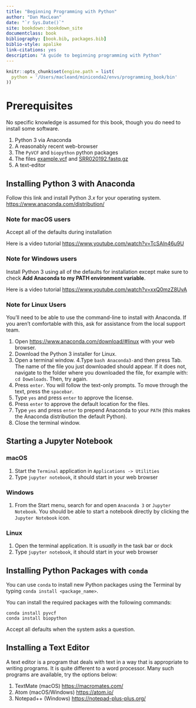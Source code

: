 ```yaml
--- 
title: "Beginning Programming with Python"
author: "Dan MacLean"
date: "`r Sys.Date()`"
site: bookdown::bookdown_site
documentclass: book
bibliography: [book.bib, packages.bib]
biblio-style: apalike
link-citations: yes
description: "A guide to beginning programming with Python"
---
```


```r
knitr::opts_chunk$set(engine.path = list(
  python = '/Users/macleand/miniconda2/envs/programming_book/bin'
))
```
# Prerequisites

No specific knowledge is assumed for this book, though you do need to install some software.

  1. Python 3 via Anaconda
  2. A reasonably recent web-browser
  3. The `PyVCF` and `biopython` python packages
  4. The files [example.vcf](assets/example.vcf) and [SRR020192.fastq.gz](assets/SRR020192.fastq.gz)
  5. A text-editor

## Installing Python 3 with Anaconda

Follow this link and install Python _3.x_ for your operating system. [https://www.anaconda.com/distribution/](https://www.anaconda.com/distribution/)

### Note for macOS users

Accept all of the defaults during installation

Here is a video tutorial [https://www.youtube.com/watch?v=TcSAln46u9U](https://www.youtube.com/watch?v=TcSAln46u9U)

### Note for Windows users

Install Python 3 using all of the defaults for installation except make sure to check **Add Anaconda to my PATH environment variable**.

Here is a video tutorial [https://www.youtube.com/watch?v=xxQ0mzZ8UvA](https://www.youtube.com/watch?v=xxQ0mzZ8UvA)

### Note for Linux Users

You'll need to be able to use the command-line to install with Anaconda. If you aren't comfortable with this, ask for assistance from the local support team.

  1. Open [https://www.anaconda.com/download/#linux]() with your web browser.
  2. Download the Python 3 installer for Linux.
  3. Open a terminal window.
  4.Type `bash Anaconda3-`and then press Tab. The name of the file you just downloaded should appear. If it does not, navigate to the folder where you downloaded the file, for example with: `cd Downloads`. Then, try again.
  5. Press `enter`. You will follow the text-only prompts. To move through the text, press the `spacebar`. 
  6. Type `yes` and press `enter` to approve the license. 
  7. Press `enter` to approve the default location for the files. 
  8. Type `yes` and press `enter` to prepend Anaconda to your `PATH` (this makes the Anaconda distribution the default Python).
  9. Close the terminal window.

## Starting a Jupyter Notebook

### macOS
  
  1. Start the `Terminal` application in `Applications -> Utilities`
  2. Type `jupyter notebook`, it should start in your web browser
  
### Windows

  1. From the Start menu, search for and open `Anaconda 3` or `Jupyter Notebook`. You should be able to start a notebook directly by clicking the `Jupyter Notebook` icon.
  
### Linux

  1. Open the terminal application. It is _usually_ in the task bar or dock 
  2. Type `jupyter notebook`, it should start in your web browser
  
## Installing Python Packages with `conda`

You can use `conda` to install new Python packages using the Terminal by typing `conda install <package_name>`.

You can install the required packages with the following commands:

```
conda install pyvcf
conda install biopython
```

Accept all defaults when the system asks a question.

## Installing a Text Editor

A text editor is a program that deals with text in a way that is appropriate to writing programs. It is quite different to a word processor. Many such programs are available, try the options below:

  1. TextMate (macOS) [https://macromates.com/]()
  2. Atom (macOS/Windows) [https://atom.io/]()
  3. Notepad++ (Windows) [https://notepad-plus-plus.org/]()
  